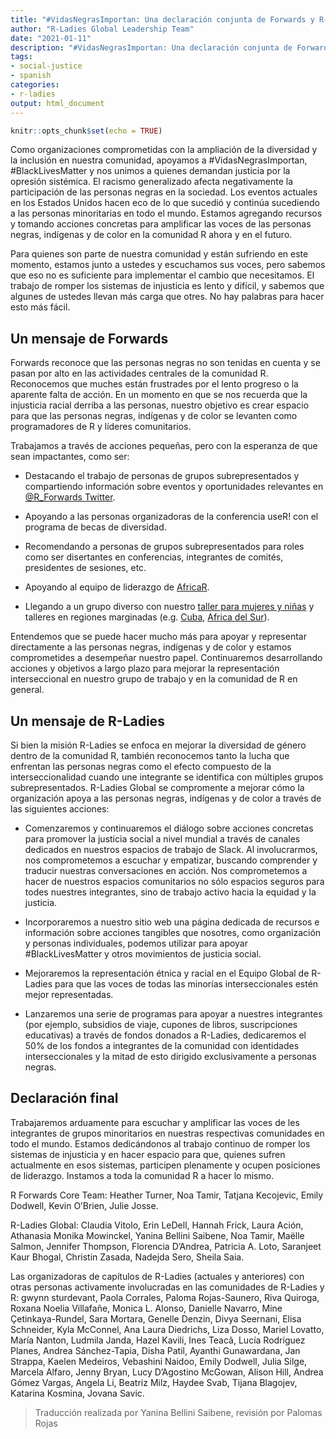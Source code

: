```yaml
---
title: "#VidasNegrasImportan: Una declaración conjunta de Forwards y R-Ladies"
author: "R-Ladies Global Leadership Team"
date: "2021-01-11"
description: "#VidasNegrasImportan: Una declaración conjunta de Forwards y R-Ladies"
tags: 
- social-justice
- spanish
categories:
- r-ladies
output: html_document
---
```


```r
knitr::opts_chunk$set(echo = TRUE)
```

Como organizaciones comprometidas con la ampliación de la diversidad y la inclusión en nuestra comunidad, apoyamos a #VidasNegrasImportan, #BlackLivesMatter y nos unimos a quienes demandan justicia por la opresión sistémica. El racismo generalizado afecta negativamente la participación de las personas negras en la sociedad. Los eventos actuales en los Estados Unidos hacen eco de lo que sucedió y continúa sucediendo a las personas minoritarias en todo el mundo. Estamos agregando recursos y tomando acciones concretas para amplificar las voces de las personas negras, indígenas y de color en la comunidad R ahora y en el futuro.

Para quienes son parte de nuestra comunidad y están sufriendo en este momento, estamos junto a ustedes y escuchamos sus voces, pero sabemos que eso no es suficiente para implementar el cambio que necesitamos. El trabajo de romper los sistemas de injusticia es lento y difícil, y sabemos que algunes de ustedes llevan más carga que otres. No hay palabras para hacer esto más fácil.

## Un mensaje de Forwards

Forwards reconoce que las personas negras no son tenidas en cuenta y se pasan por alto en las actividades centrales de la comunidad R. Reconocemos que muches están frustrades por el lento progreso o la aparente falta de acción. En un momento en que se nos recuerda que la injusticia racial derriba a las personas, nuestro objetivo es crear espacio para que las personas negras, indígenas y de color se levanten como programadores de R y líderes comunitarios.

Trabajamos a través de acciones pequeñas, pero con la esperanza de que sean impactantes, como ser:

* Destacando el trabajo de personas de grupos subrepresentados y compartiendo información sobre eventos y oportunidades relevantes en [@R_Forwards Twitter](https://twitter.com/r_forwards).

* Apoyando a las personas organizadoras de la conferencia useR! con el programa de becas de diversidad.

* Recomendando a personas de grupos subrepresentados para roles como ser disertantes en conferencias, integrantes de comités, presidentes de sesiones, etc.

* Apoyando al equipo de liderazgo de [AfricaR](https://africa-r.org/).

* Llegando a un grupo diverso con nuestro [taller para mujeres y niñas](https://forwards.github.io/blog/2019/09/22/workshops-for-women-and-girls/) y talleres en regiones marginadas (e.g. [Cuba](https://forwards.github.io/blog/2018/07/07/havanar/), [Africa del Sur](https://forwards.github.io/blog/2020/05/25/southern-africa-project-2020/)).

Entendemos que se puede hacer mucho más para apoyar y representar directamente a las personas negras, indígenas y de color y estamos comprometides a desempeñar nuestro papel. Continuaremos desarrollando acciones y objetivos a largo plazo para mejorar la representación interseccional en nuestro grupo de trabajo y en la comunidad de R en general.

## Un mensaje de R-Ladies

Si bien la misión R-Ladies se enfoca en mejorar la diversidad de género dentro de la comunidad R, también reconocemos tanto la lucha que enfrentan las personas negras como el efecto compuesto de la interseccionalidad cuando une integrante se identifica con múltiples grupos subrepresentados. R-Ladies Global se compromente a mejorar cómo la organización apoya a las personas negras, indígenas y de color a través de las siguientes acciones:

* Comenzaremos y continuaremos el diálogo sobre acciones concretas para promover la justicia social a nivel mundial a través de canales dedicados en nuestros espacios de trabajo de Slack. Al involucrarmos, nos comprometemos a escuchar y empatizar, buscando comprender y traducir nuestras conversaciones en acción. Nos comprometemos a hacer de nuestros espacios comunitarios no sólo espacios seguros para todes nuestres integrantes, sino de trabajo activo hacia la equidad y la justicia.

* Incorporaremos a nuestro sitio web una página dedicada de recursos e información sobre acciones tangibles que nosotres, como organización y personas individuales, podemos utilizar para apoyar #BlackLivesMatter y otros movimientos de justicia social.

* Mejoraremos la representación étnica y racial en el Equipo Global de R-Ladies para que las voces de todas las minorías interseccionales estén mejor representadas.

* Lanzaremos una serie de programas para apoyar a nuestres integrantes (por ejemplo, subsidios de viaje, cupones de libros, suscripciones educativas) a través de fondos donados a R-Ladies, dedicaremos el 50% de los fondos a integrantes de la comunidad con identidades interseccionales y la mitad de esto dirigido exclusivamente a personas negras.


## Declaración final

Trabajaremos arduamente para escuchar y amplificar las voces de les integrantes de grupos minoritarios en nuestras respectivas comunidades en todo el mundo. Estamos dedicándonos al trabajo continuo de romper los sistemas de injusticia y en hacer espacio para que, quienes sufren actualmente en esos sistemas, participen plenamente y ocupen posiciones de liderazgo. Instamos a toda la comunidad R a hacer lo mismo.

R Forwards Core Team: Heather Turner, Noa Tamir, Tatjana Kecojevic, Emily Dodwell, Kevin O’Brien, Julie Josse.

R-Ladies Global: Claudia Vitolo, Erin LeDell, Hannah Frick, Laura Ación, Athanasia Monika Mowinckel, Yanina Bellini Saibene, Noa Tamir, Maëlle Salmon, Jennifer Thompson, Florencia D’Andrea, Patricia A. Loto, Saranjeet Kaur Bhogal, Christin Zasada, Nadejda Sero, Sheila Saia.

Las organizadoras de capítulos de R-Ladies (actuales y anteriores) con otras personas activamente involucradas en las comunidades de R-Ladies y R: gwynn sturdevant, Paola Corrales, Paloma Rojas-Saunero, Riva Quiroga, Roxana Noelia Villafañe, Monica L. Alonso, Danielle Navarro, Mine Çetinkaya-Rundel, Sara Mortara, Genelle Denzin, Divya Seernani, Elisa Schneider, Kyla McConnel, Ana Laura Diedrichs, Liza Dosso, Mariel Lovatto, María Nanton, Ludmila Janda, Hazel Kavili, Ines Teacã, Lucía Rodríguez Planes, Andrea Sánchez-Tapia, Disha Patil, Ayanthi Gunawardana, Jan Strappa, Kaelen Medeiros, Vebashini Naidoo, Emily Dodwell, Julia Silge, Marcela Alfaro, Jenny Bryan, Lucy D’Agostino McGowan, Alison Hill, Andrea Gómez Vargas, Angela Li, Beatriz Milz, Haydee Svab, Tijana Blagojev, Katarina Kosmina, Jovana Savic.


> Traducción realizada por Yanina Bellini Saibene, revisión por Palomas Rojas
